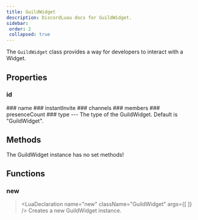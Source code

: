 ```yaml
---
title: GuildWidget
description: DiscordLuau docs for GuildWidget.
sidebar:
 order: 2
 collapsed: true
---
```

[//]: # (This file was automatically compiled through the Generator luau code under this repository)
[//]: # (if you want to edit the documentation of discord-luau, please write changes)
[//]: # (to the discord-luau repository itself, we extract the comments from discord-luau and translate)
[//]: # (them into markdown files that Nextra can interpret!)

[//]: # (----- DOCUMENT IMPORTS ----- )


[//]: # (----- DOCUMENT DESCRIPTION ----- )

The `GuildWidget` class provides a way for developers to interact with a Widget.

[//]: # (----- DOCUMENT PROPERTIES ----- )

## Properties

### id

<LuaProperty name="GuildWidget.id" type="string" />
### name

<LuaProperty name="GuildWidget.name" type="string" />
### instantInvite

<LuaProperty name="GuildWidget.instantInvite" type="string?" />
### channels

<LuaProperty name="GuildWidget.channels" type="{ Objects.DiscordChannel }" />
### members

<LuaProperty name="GuildWidget.members" type="{ Objects.DiscordUser }" />
### presenceCount

<LuaProperty name="GuildWidget.presenceCount" type="number" />
### type

<LuaProperty name="GuildWidget.type" type="string" />
---
The type of the GuildWidget. Default is "GuildWidget".

[//]: # (----- DOCUMENT METHODS ----- )

## Methods

The GuildWidget instance has no set methods!

[//]: # (----- DOCUMENT FUNCTIONS ----- )

## Functions

### new

> <LuaDeclaration name="new" className="GuildWidget" args={[  ]} />
Creates a new GuildWidget instance.

